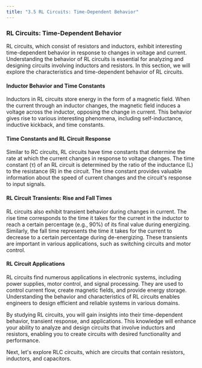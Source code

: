 ```yaml
---
title: "3.5 RL Circuits: Time-Dependent Behavior"
---
```


### RL Circuits: Time-Dependent Behavior

RL circuits, which consist of resistors and inductors, exhibit interesting time-dependent behavior in response to changes in voltage and current. Understanding the behavior of RL circuits is essential for analyzing and designing circuits involving inductors and resistors. In this section, we will explore the characteristics and time-dependent behavior of RL circuits.

#### Inductor Behavior and Time Constants

Inductors in RL circuits store energy in the form of a magnetic field. When the current through an inductor changes, the magnetic field induces a voltage across the inductor, opposing the change in current. This behavior gives rise to various interesting phenomena, including self-inductance, inductive kickback, and time constants.

#### Time Constants and RL Circuit Response

Similar to RC circuits, RL circuits have time constants that determine the rate at which the current changes in response to voltage changes. The time constant (τ) of an RL circuit is determined by the ratio of the inductance (L) to the resistance (R) in the circuit. The time constant provides valuable information about the speed of current changes and the circuit's response to input signals.

#### RL Circuit Transients: Rise and Fall Times

RL circuits also exhibit transient behavior during changes in current. The rise time corresponds to the time it takes for the current in the inductor to reach a certain percentage (e.g., 90%) of its final value during energizing. Similarly, the fall time represents the time it takes for the current to decrease to a certain percentage during de-energizing. These transients are important in various applications, such as switching circuits and motor control.

#### RL Circuit Applications

RL circuits find numerous applications in electronic systems, including power supplies, motor control, and signal processing. They are used to control current flow, create magnetic fields, and provide energy storage. Understanding the behavior and characteristics of RL circuits enables engineers to design efficient and reliable systems in various domains.

By studying RL circuits, you will gain insights into their time-dependent behavior, transient response, and applications. This knowledge will enhance your ability to analyze and design circuits that involve inductors and resistors, enabling you to create circuits with desired functionality and performance.

Next, let's explore RLC circuits, which are circuits that contain resistors, inductors, and capacitors.
